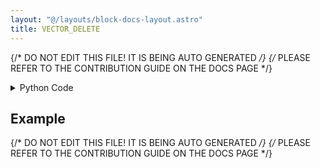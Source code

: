```yaml
---
layout: "@/layouts/block-docs-layout.astro"
title: VECTOR_DELETE
---
```


{/* DO NOT EDIT THIS FILE! IT IS BEING AUTO GENERATED */}
{/* PLEASE REFER TO THE CONTRIBUTION GUIDE ON THE DOCS PAGE */}


<PythonDocsDisplay docstring={docstring} />

<details>
<summary>Python Code</summary>

```python
from numpy import any, array, delete, arange
from flojoy import flojoy, Vector, Array


@flojoy
def VECTOR_DELETE(default: Vector, indices: Array, length: int = 1) -> Vector:
    """The VECTOR_DELETE node returns a new Vector with elements deleted from requested indices

    Inputs
    ------
    v : Vector
        The input vector to delete from

    Parameters
    ----------
    indices: Array
        specified indices to delete value(s) at from the input vector

    length: int
        number of elements to delete from the input vector, default is 1 (this only applies when one index is specified for indices parameter)

    Returns
    -------
    Vector
        The new vector with element(s) deleted from the input vector
    """

    # unwrap the indices first
    indices = array(indices.unwrap(), dtype=int)

    assert len(default.v) > len(
        indices
    ), "The length of indices parameter must be less than the length of the Vector."
    assert any(indices >= 0), "The indices must be greater than zero."

    if len(indices) == 1:
        assert (indices[0] + (length - 1)) < len(
            default.v
        ), "The length of items to delete starting from index parameter must not exceed the length of the Vector."

    if len(indices) > 1:
        v = delete(default.v, indices, None)
    else:
        indices = arange(indices[0], length)
        v = delete(default.v, indices, None)
    return Vector(v=v)

```

[Find this Flojoy Block on GitHub](https://github.com/flojoy-ai/blocks/blob/main/blocks/TRANSFORMERS/VECTOR_MANIPULATION/VECTOR_DELETE/VECTOR_DELETE.py)

</details>

## Example


<GetHelpWidget />


<AppDisplay app={app} blockName="VECTOR_DELETE" client:visible />


<Example />

{/* DO NOT EDIT THIS FILE! IT IS BEING AUTO GENERATED */}
{/* PLEASE REFER TO THE CONTRIBUTION GUIDE ON THE DOCS PAGE */}
